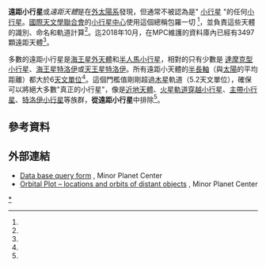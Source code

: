 {{TNO}}

'''遠距小行星'''或''遠距天體''是在[[外太陽系|外太陽系]]發現，但通常不被認為是" [[小行星|小行星]] "的任何[[小行星|小行星]]。[[國際天文學聯合會|國際天文學聯合會]]的[[小行星中心|小行星中心]]使用這個總稱包羅一切 <ref name="MPC-Observable" />，並負責這些天體的識別、命名和軌道計算<ref name="MPC-home" />。迄2018年10月，在MPC維護的資料庫內已經有3497顆遠距天體<ref name="MPC-Query" />。

多數的遠距小行星是[[海王星外天體|海王星外天體]]和[[半人馬小行星|半人馬小行星]]，相對的只有少數是 [[達摩克型小行星|達摩克型小行星]]、[[海王星特洛伊|海王星特洛伊]]或[[天王星特洛伊|天王星特洛伊]]。所有遠距小天體的[[半長軸|半長軸]]（與[[太陽|太陽]]的平均距離）都大於6[[天文單位|天文單位]]<ref name="MPC-Query" />。這個門檻值剛剛超過[[木星|木星]]軌道（5.2天文單位），確保可以將絕大多數"真正的小行星"，像是[[近地天體|近地天體]]、[[火星軌道穿越小行星|火星軌道穿越小行星]]、[[主帶小行星|主帶小行星]]、[[特洛伊小行星|特洛伊小行星]]等族群，'''從遠距小行星'''中排除<ref name="MPC-Query" />。

== 參考資料 ==
{{reflist|refs=

<ref name="MPC-Observable">{{cite web
  |title      = Observable Distant Minor Planets
  |work      = Minor Planet Center
  |url      = https://www.minorplanetcenter.net/iau/Ephemerides/Distant/index.html
  |accessdate      = 26 October 2018
  |archive-date      = 2021-02-11
  |archive-url      = https://web.archive.org/web/20210211054748/https://minorplanetcenter.net//iau/Ephemerides/Distant/index.html
  |dead-url      = no
  }}</ref>

<ref name="MPC-Query">{{cite web
  |title      = Objects with orbit type; Distant object
  |work      = Minor Planet Center
  |url      = https://minorplanetcenter.net/db_search/show_by_orbit_type?orbit_type=10
  |accessdate      = 26 October 2018
  |archive-date      = 2017-02-16
  |archive-url      = https://web.archive.org/web/20170216144544/http://minorplanetcenter.net/db_search/show_by_orbit_type?orbit_type=10
  |dead-url      = no
  }}</ref>

<ref name="MPC-home">{{cite web
  |title      = Main page
  |work      = Minor Planet Center
  |url      = https://minorplanetcenter.net
  |accessdate      = 26 October 2018
  |archive-date      = 2010-09-11
  |archive-url      = https://web.archive.org/web/20100911204514/https://minorplanetcenter.net/
  |dead-url      = no
  }}</ref>

}} <!-- end of reflist -->

== 外部連結 ==
* [https://minorplanetcenter.net/db_search/ Data base query form] {{Wayback|url=https://minorplanetcenter.net/db_search/ |date=20210506222341 }}, Minor Planet Center
* [https://www.minorplanetcenter.net/iau/lists/OuterPlot.html Orbital Plot – locations and orbits of distant objects] {{Wayback|url=https://www.minorplanetcenter.net/iau/lists/OuterPlot.html |date=20210309131114 }}, Minor Planet Center

{{小天體}}

[[Category:遥远的小行星|*]]